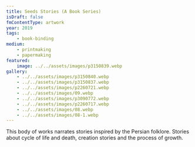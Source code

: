```yaml
---
title: Seeds Stories (A Book Series)
isDraft: false
fmContentType: artwork
year: 2019
tags:
    - book-binding
medium:
    - printmaking
    - papermaking
featured:
    image: ../../assets/images/p3150839.webp
gallery:
    - ../../assets/images/p3150840.webp
    - ../../assets/images/p3150837.webp
    - ../../assets/images/p2260721.webp
    - ../../assets/images/09.webp
    - ../../assets/images/p3090772.webp
    - ../../assets/images/p2260717.webp
    - ../../assets/images/08.webp
    - ../../assets/images/08-1.webp
---
```


This body of works narrates stories inspired by the Persian folklore. Stories about cycle of life and death, creation stories and the process of growth. 